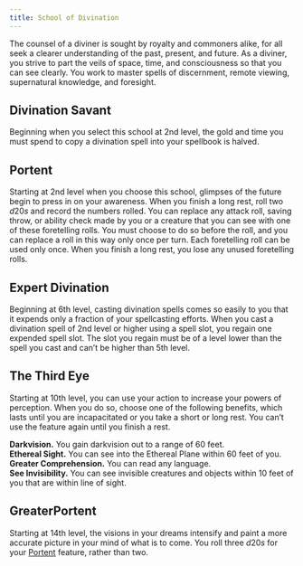 ```yaml
---
title: School of Divination
---
```


The counsel of a diviner is sought by royalty and commoners alike, for all seek a clearer understanding of the past, present, and future. As a diviner, you strive to part the veils of space, time, and consciousness so that you can see clearly. You work to master spells of discernment, remote viewing, supernatural knowledge, and foresight.

## Divination Savant

Beginning when you select this school at 2nd level, the gold and time you must spend to copy a divination spell into your spellbook is halved.

## Portent

Starting at 2nd level when you choose this school, glimpses of the future begin to press in on your awareness. When you finish a long rest, roll two $d20s$ and record the numbers rolled. You can replace any attack roll, saving throw, or ability check made by you or a creature that you can see with one of these foretelling rolls. You must choose to do so before the roll, and you can replace a roll in this way only once per turn. Each foretelling roll can be used only once. When you finish a long rest, you lose any unused foretelling rolls.

## Expert Divination

Beginning at 6th level, casting divination spells comes so easily to you that it expends only a fraction of your spellcasting efforts. When you cast a divination spell of 2nd level or higher using a spell slot, you regain one expended spell slot. The slot you regain must be of a level lower than the spell you cast and can’t be higher than 5th level.

## The Third Eye

Starting at 10th level, you can use your action to increase your powers of perception. When you do so, choose one of the following benefits, which lasts until you are incapacitated or you take a short or long rest. You can’t use the feature again until you finish a rest.

**Darkvision.** You gain darkvision out to a range of 60 feet.  
**Ethereal Sight.** You can see into the Ethereal Plane within 60 feet of you.  
**Greater Comprehension.** You can read any language.  
**See Invisibility.** You can see invisible creatures and objects within 10 feet of you that are within line of sight.

## GreaterPortent

Starting at 14th level, the visions in your dreams intensify and paint a more accurate picture in your mind of what is to come. You roll three $d20s$ for your [Portent](#portent) feature, rather than two.
